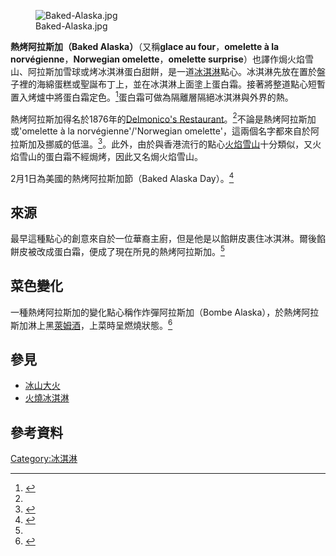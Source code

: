 {{Infobox Prepared Food
| name = 熱烤阿拉斯加
| image = BananaBakedAlaska.jpg
| caption = 香蕉熱烤阿拉斯加
| alternate_name = glace au four <br> omelette à la norvégienne <br> Norwegian omelette <br> omelette surprise
| country = 
| region = 
| creator = 
| course = 點心 
| served = 
| main_ingredient = 
| variations = Bombe Alaska 
| calories = 
| other = 
}}
[[File:Baked-Alaska.jpg|thumb]]

'''熱烤阿拉斯加（Baked Alaska）'''（又稱'''glace au four'''，'''omelette à la norvégienne'''，'''Norwegian omelette'''，'''omelette surprise'''）也譯作焗火焰雪山、阿拉斯加雪球或烤冰淇淋蛋白甜餅，是一道[[冰淇淋|冰淇淋]]點心。冰淇淋先放在置於盤子裡的海綿蛋糕或聖誕布丁上，並在冰淇淋上面塗上蛋白霜。接著將整道點心短暫置入烤爐中將蛋白霜定色。<ref name="Baked Alaska">{{Cite web |url=http://www.foodreference.com/html/artbakedalaska.html |title=Baked Alaska |access-date=2011-12-10 |archive-url=https://web.archive.org/web/20160617020608/http://www.foodreference.com/html/artbakedalaska.html |archive-date=2016-06-17 |dead-url=no }}</ref>蛋白霜可做為隔離層隔絕冰淇淋與外界的熱。

熱烤阿拉斯加得名於1876年的[[Delmonico's_Restaurant|Delmonico's Restaurant]]。<ref name="Baked Alaska"/>不論是熱烤阿拉斯加或'omelette à la norvégienne'/'Norwegian omelette'，這兩個名字都來自於阿拉斯加及挪威的低溫。<ref name="glossary">{{cite book|author=John Ayto|title=The Glutton's Glossary: A Dictionary of Food and Drink Terms|url=https://books.google.com/books?id=vAQOAAAAQAAJ&pg=PA14|date=1 January 1990|publisher=Routledge|isbn=978-0-415-02647-5|pages=14 |archive-url=https://web.archive.org/web/20131216141019/http://books.google.co.uk/books?id=vAQOAAAAQAAJ&pg=PA14&dq=baked+alaska+origin#v=onepage&q=baked%20alaska%20origin&f=false |archive-date=2013-12-16 |dead-url=no }}</ref>。此外，由於與香港流行的點心[[火焰雪山|火焰雪山]]十分類似，又火焰雪山的蛋白霜不經焗烤，因此又名焗火焰雪山。

2月1日為美國的熱烤阿拉斯加節（Baked Alaska Day）。<ref>{{Cite web |url=http://www.statesymbolsusa.org/National_Symbols/American_Hollidays.html |title=Statesymbolsusa.org |access-date=2011-12-10 |archive-url=https://web.archive.org/web/20111217022213/http://www.statesymbolsusa.org/National_Symbols/American_Hollidays.html |archive-date=2011-12-17 |dead-url=no }}</ref>

==來源==
最早這種點心的創意來自於一位華裔主廚，但是他是以餡餅皮裹住冰淇淋。爾後餡餅皮被改成蛋白霜，便成了現在所見的熱烤阿拉斯加。<ref name="glossary"/>

==菜色變化==
一種熱烤阿拉斯加的變化點心稱作炸彈阿拉斯加（Bombe Alaska），於熱烤阿拉斯加淋上黑[[萊姆酒|萊姆酒]]，上菜時呈燃燒狀態。<ref>{{cite web 
|url = http://www.burkesbackyard.com.au/factsheets/Food-Health-and-Nutrition/Bombe-Alaska/2028 
|title = Bombe Alaska 
|accessdate = 10 July 2010 
|work = Burke's Backyard 
|archive-url = https://web.archive.org/web/20160306113307/http://www.burkesbackyard.com.au/fact-sheets/food-and-recipes/food-health-nutrition/bombe-alaska/2028/ 
|archive-date = 2016-03-06 
|dead-url = no 
}}</ref> 

==參見==
* [[冰山大火|冰山大火]]
* [[火燒冰淇淋|火燒冰淇淋]]

==參考資料==
{{reflist}}
{{冰淇淋}}
[[Category:冰淇淋|Category:冰淇淋]]